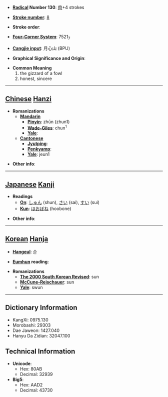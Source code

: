 * '''[[Wiktionary:Chinese radical index| Radical]] Number 130''': [[Wiktionary:Chinese radical index 肉|肉]]+4 strokes

* '''[[Wiktionary:Chinese total strokes index|Stroke number]]''': [[Wiktionary:Chinese total strokes index 8|8]]

* '''Stroke order''': 

* '''[[Wiktionary:Chinese four corner index|Four-Corner System]]''': 7521<sub>7</sub>

* '''[[Wiktionary:Chinese Cangjie index|Cangjie input]]''': 月心山 (BPU)

* '''Graphical Significance and Origin''': 

* '''Common Meaning'''
*#the gizzard of a fowl
*# honest, sincere


----

== [[Chinese]] [[Hanzi]] ==

* '''Romanizations'''
** '''[[Mandarin]]'''
*** '''[[Pinyin]]''': zhūn (zhun1)
*** '''[[Wade-Giles]]''': chun<sup>1</sup>
*** '''[[Yale]]''': 
** '''[[Cantonese]]'''
*** '''[[Jyutping]]''':
*** '''[[Penkyamp]]''': 
*** '''[[Yale]]''': jeun1

* '''Other info''': 

----

== [[Japanese]] [[Kanji]] ==

* '''Readings'''
** '''[[On]]''': [[しゅん]] (shun), [[さい]] (sai), [[すい]] (sui)
** '''[[Kun]]''': [[ほおぼね]] (hoobone)

* '''Other info''':  

----

== [[Korean]] [[Hanja]] ==

* '''[[Hangeul]]''': 순

* '''[[Eumhun]] reading''': 

* '''Romanizations'''
** '''[[The 2000 South Korean Revised Romanization|The 2000 South Korean Revised]]''': sun
** '''[[McCune-Reischauer]]''': sun
** '''[[Yale]]''': swun

----

== Dictionary Information ==

* KangXi: 0975.130
* Morobashi: 29303
* Dae Jaweon: 1427.040
* Hanyu Da Zidian: 32047.100

== Technical Information ==

* '''Unicode''':
** Hex: 80AB
** Decimal: 32939
* '''Big5''':
** Hex: AAD2
** Decimal: 43730